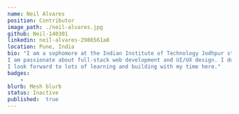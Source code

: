---
name: Neil Alvares
position: Contributor
image_path: ./neil-alvares.jpg
github: Neil-140301
linkedin: neil-alvares-2986561a0
location: Pune, India
bio: "I am a sophomore at the Indian Institute of Technology Jodhpur studying Electrical Engineering.
I am passionate about full-stack web development and UI/UX design. I don't play sports and am a Disney and Marvel fan.
I look forward to lots of learning and building with my time here."
badges:
    -
blurb: Mesh blurb
status: Inactive
published:  true
---
